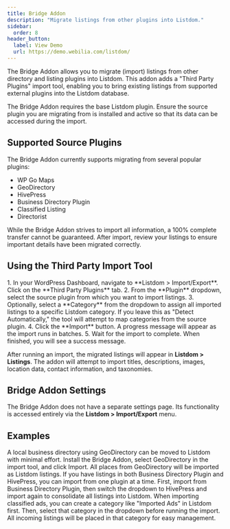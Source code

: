 ```yaml
---
title: Bridge Addon
description: "Migrate listings from other plugins into Listdom."
sidebar:
  order: 8
header_button:
  label: View Demo
  url: https://demo.webilia.com/listdom/
---
```


The Bridge Addon allows you to migrate (import) listings from other directory and listing plugins into Listdom. This addon adds a "Third Party Plugins" import tool, enabling you to bring existing listings from supported external plugins into the Listdom database.

<Aside type="note">
The Bridge Addon requires the base Listdom plugin. Ensure the source plugin you are migrating from is installed and active so that its data can be accessed during the import.
</Aside>

## Supported Source Plugins
The Bridge Addon currently supports migrating from several popular plugins:

- WP Go Maps
- GeoDirectory
- HivePress
- Business Directory Plugin
- Classified Listing
- Directorist

<Aside type="caution">
While the Bridge Addon strives to import all information, a 100% complete transfer cannot be guaranteed. After import, review your listings to ensure important details have been migrated correctly.
</Aside>

## Using the Third Party Import Tool
<Steps>
1. In your WordPress Dashboard, navigate to **Listdom > Import/Export**. Click on the **Third Party Plugins** tab.
2. From the **Plugin** dropdown, select the source plugin from which you want to import listings.
3. Optionally, select a **Category** from the dropdown to assign all imported listings to a specific Listdom category. If you leave this as "Detect Automatically," the tool will attempt to map categories from the source plugin.
4. Click the **Import** button. A progress message will appear as the import runs in batches.
5. Wait for the import to complete. When finished, you will see a success message.
</Steps>

After running an import, the migrated listings will appear in **Listdom > Listings**. The addon will attempt to import titles, descriptions, images, location data, contact information, and taxonomies.

## Bridge Addon Settings
The Bridge Addon does not have a separate settings page. Its functionality is accessed entirely via the **Listdom > Import/Export** menu.

## Examples
<CardGrid>
  <Card title="Migrating from GeoDirectory">
    A local business directory using GeoDirectory can be moved to Listdom with minimal effort. Install the Bridge Addon, select GeoDirectory in the import tool, and click Import. All places from GeoDirectory will be imported as Listdom listings.
  </Card>
  <Card title="Consolidating Multiple Sources">
    If you have listings in both Business Directory Plugin and HivePress, you can import from one plugin at a time. First, import from Business Directory Plugin, then switch the dropdown to HivePress and import again to consolidate all listings into Listdom.
  </Card>
  <Card title="Assigning a Common Category">
    When importing classified ads, you can create a category like "Imported Ads" in Listdom first. Then, select that category in the dropdown before running the import. All incoming listings will be placed in that category for easy management.
  </Card>
</CardGrid>

<LinkCard href="https://listdom.net" title="Listdom Official Website" description="Learn more about Listdom and its features on the official website." />